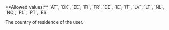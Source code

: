 <ParamField body="Country" type="string" required>     
**Allowed values:** `AT`, `DK`, `EE`, `FI`, `FR`, `DE`, `IE`, `IT`, `LV`, `LT`, `NL`, `NO`, `PL`, `PT`, `ES`

The country of residence of the user.
</ParamField>